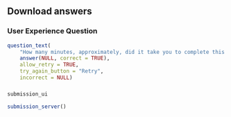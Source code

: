 ## Download answers

###

### User Experience Question

```r
question_text(
	"How many minutes, approximately, did it take you to complete this tuorial? For example, an hour and a half would be 90 minutes.",
	answer(NULL, correct = TRUE),
	allow_retry = TRUE,
	try_again_button = "Retry",
	incorrect = NULL)
```

###

```r
submission_ui
```

```r
submission_server()
```
